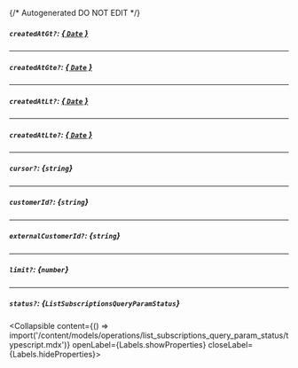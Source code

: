 {/* Autogenerated DO NOT EDIT  */}

##### `createdAtGt?`: [*{ `Date` }*](https://developer.mozilla.org/en-US/docs/Web/JavaScript/Reference/Global_Objects/Date)

---
##### `createdAtGte?`: [*{ `Date` }*](https://developer.mozilla.org/en-US/docs/Web/JavaScript/Reference/Global_Objects/Date)

---
##### `createdAtLt?`: [*{ `Date` }*](https://developer.mozilla.org/en-US/docs/Web/JavaScript/Reference/Global_Objects/Date)

---
##### `createdAtLte?`: [*{ `Date` }*](https://developer.mozilla.org/en-US/docs/Web/JavaScript/Reference/Global_Objects/Date)

---
##### `cursor?`: *{`string`}*

---
##### `customerId?`: *{`string`}*

---
##### `externalCustomerId?`: *{`string`}*

---
##### `limit?`: *{`number`}*

---
##### `status?`: *{`ListSubscriptionsQueryParamStatus`}*
<Collapsible content={() => import('/content/models/operations/list_subscriptions_query_param_status/typescript.mdx')} openLabel={Labels.showProperties} closeLabel={Labels.hideProperties}>
</Collapsible>


